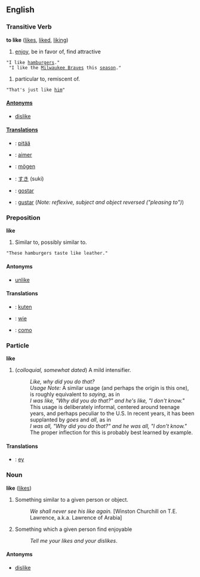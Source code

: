 ==English==
===Transitive Verb===
'''to like''' ([[likes]], [[liked]], [[liking]])

# [[enjoy]], be in favor of, find attractive
 "I like [[hamburger]]s."<br>
 "I like the [[w:Milwaukee Braves|Milwaukee Braves]] this [[season]]."
# particular to, remiscent of.
 "That's just like [[him]]"

====[[Antonym]]s====
*[[dislike]]

====[[Translation]]s====
* {{fi}}: [[:fi:pitää|pitää]]
* {{fr}}: [[:fr:aimer|aimer]]
* {{de}}: [[:de:mögen|mögen]]
* {{ja}}: [[すき]] (suki)
* {{pt}}: [[:pt:gostar|gostar]]
* {{es}}: [[:es:gustar|gustar]] (''Note: reflexive, subject and object reversed ("pleasing to")'')

===Preposition===
'''like'''

# Similar to, possibly similar to.
 "These hamburgers taste like leather."

====Antonyms====
*[[unlike]]

====Translations====
*{{fi}}: [[:fi:kuten|kuten]]
*{{de}}: [[:de:wie|wie]]
*{{es}}: [[:es:como|como]]

===Particle===
'''like'''

# (''colloquial, somewhat dated'') A mild intensifier.
#: ''Like, why did you do that?''
#:''Usage Note:'' A similar usage (and perhaps the origin is this one), is roughly equivalent to ''saying'', as in
#:''I was like, "Why did you do that?" and he's like, "I don't know."''
#:This usage is deliberately informal, centered around teenage years, and perhaps peculiar to the U.S.  In recent years, it has been supplanted by ''goes'' and ''all'', as in
#:''I was all, "Why did you do that?" and he was all, "I don't know."''
#:The proper inflection for this is probably best learned by example.

==== Translations ====
* {{de}}: [[ey]]

===Noun===
'''like''' ([[likes]])

# Something similar to a given person or object.
#: ''We shall never see his like again.'' [Winston Churchill on T.E. Lawrence, a.k.a. Lawrence of Arabia]
# Something which a given person find enjoyable
#:''Tell me your likes and your dislikes''.

====Antonyms====
*[[dislike]]
